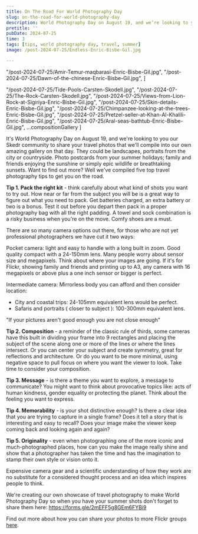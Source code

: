 ```yaml
---
title: On The Road For World Photography Day
slug: on-the-road-for-world-photography-day
description: World Photography Day on August 19, and we’re looking to you our Skedr community to share your travel photos
pretitle: ''
pubDate: 2024-07-25
time: 3
tags: [tips, world photography day, travel, summer]
image: /post-2024-07-25/Endless-Enric-Bisbe-Gil.jpg

---
```


  "/post-2024-07-25/Amir-Temur-maqbarasi-Enric-Bisbe-Gil.jpg",
  "/post-2024-07-25/Dawn-of-the-chinese-Enric-Bisbe-Gil.jpg",
]

  "/post-2024-07-25/Tide-Pools-Carsten-Skodell.jpg",
  "/post-2024-07-25/The-Rock-Carsten-Skodell.jpg",
  "/post-2024-07-25/Views-from-Lion-Rock-at-Sigiriya-Enric-Bisbe-Gil.jpg",
  "/post-2024-07-25/Skin-details-Enric-Bisbe-Gil.jpg",
  "/post-2024-07-25/Chimpanzee-looking-at-the-trees-Enric-Bisbe-Gil.jpg",
  "/post-2024-07-25/Pretzel-seller-at-Khan-Al-Khalili-Enric-Bisbe-Gil.jpg",
  "/post-2024-07-25/Aral-seas-bathtub-Enric-Bisbe-Gil.jpg",
  ...compositionGallery
]

It's World Photography Day on August 19, and we're looking to you our Skedr community to share your travel photos that we'll compile into our own amazing gallery on that day. They could be landscapes, portraits from the city or countryside. Photo postcards from your summer holidays; family and friends enjoying the sunshine or simply epic wildlife or breathtaking sunsets. Want to find out more? Well we've compiled five top travel photography tips to get you on the road.

**Tip 1. Pack the right kit** - think carefully about what kind of shots you want to try out. How near or far from the subject you will be is a great way to figure out what you need to pack. Get batteries charged, an extra battery or two is a bonus. Test it out before you depart then pack in a proper photography bag with all the right padding. A towel and sock combination is a risky business when you're on the move. Comfy shoes are a must.

There are so many camera options out there, for those who are not yet professional photographers we have cut it two ways:

<span class="font-bold">Pocket camera</span>: light and easy to handle with a long built in zoom. Good quality compact with a 24-150mm lens. Many people worry about sensor size and megapixels. Think about where your images are going. If it's for Flickr, showing family and friends and printing up to A3, any camera with 16 megapixels or above plus a one inch sensor or bigger is perfect.

<span class="font-bold">Intermediate camera</span>: Mirrorless body you can afford and then consider location:
 - City and coastal trips:  24-105mm equivalent lens would be perfect. 
 - Safaris and portraits ( closer to subject ): 100-300mm equivalent lens.

<Quote 
  name="Robert Capa"
  description="legendary Magnum photographer"
  profileUrl="https://www.magnumphotos.com/photographer/robert-capa/"
  imageUrl="/post-2024-07-25/Robert-Capa.webp">
"If your pictures aren't good enough you are not close enough"
</Quote>

**Tip 2.  Composition** - a reminder of the classic rule of thirds, some cameras have this built in dividing your frame into 9 rectangles and placing the subject of the scene along one or more of the lines or where the lines intersect. Or you can center your subject and create symmetry, great for reflections and architecture. Or do you want to be more minimal, using negative space to pull focus on where you want the viewer to look. Take time to consider your composition.
<Gallery client:only="vue" images={compositionGallery} credits={compositionCredits} />

**Tip 3. Message** - is there a theme you want to explore, a message to communicate? You might want to think about provocative topics like: acts of human kindness, gender equality or protecting the planet. Think about the feeling you want to express.

**Tip 4. Memorability** - is your shot distinctive enough? Is there a clear idea that you are trying to capture in a single frame? Does it tell a story that is interesting and easy to recall? Does your image make the viewer keep coming back and looking again and again?

**Tip 5. Originality** -  even when photographing one of the more iconic and much-photographed places, how can you make the image really shine and show that a photographer has taken the time and has the imagination to stamp their own style or vision onto it.

<Gallery client:only="vue" images={images} credits={credits} />

Expensive camera gear and a scientific understanding of how they work are no substitute for a considered thought process and an idea which inspires people to think.

We're creating our own showcase of travel photography to make World Photography Day so when you have your summer shots don't forget to share them here: https://forms.gle/2mEFF5g8GEm6FYBi9

Find out more about how you can share your photos to more Flickr groups <a href="/features">here</a>. 
